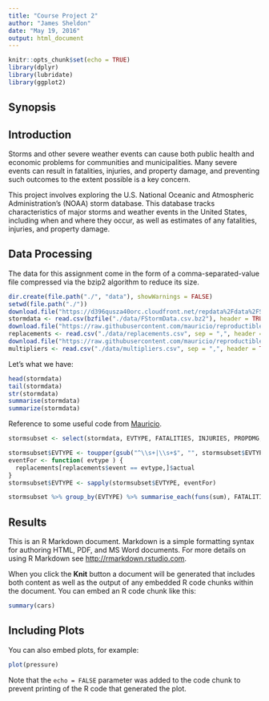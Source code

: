 ```yaml
---
title: "Course Project 2"
author: "James Sheldon"
date: "May 19, 2016"
output: html_document
---
```


```r
knitr::opts_chunk$set(echo = TRUE)
library(dplyr)
library(lubridate)
library(ggplot2)
```

## Synopsis

## Introduction

Storms and other severe weather events can cause both public health and economic problems for communities and municipalities. Many severe events can result in fatalities, injuries, and property damage, and preventing such outcomes to the extent possible is a key concern.

This project involves exploring the U.S. National Oceanic and Atmospheric Administration's (NOAA) storm database. This database tracks characteristics of major storms and weather events in the United States, including when and where they occur, as well as estimates of any fatalities, injuries, and property damage.

## Data Processing

The data for this assignment come in the form of a comma-separated-value file compressed via the bzip2 algorithm to reduce its size.

```r

dir.create(file.path("./", "data"), showWarnings = FALSE)
setwd(file.path("./"))
download.file("https://d396qusza40orc.cloudfront.net/repdata%2Fdata%2FStormData.csv.bz2", "./data/FStormData.csv.bz2")
stormdata <- read.csv(bzfile("./data/FStormData.csv.bz2"), header = TRUE, sep = ",", na.strings = "NA", stringsAsFactors = FALSE)
download.file("https://raw.githubusercontent.com/mauricio/reproductible-research-assignment-2/master/replacements.csv", "./data/replacements.csv")
replacements <- read.csv("./data/replacements.csv", sep = ",", header = TRUE, stringsAsFactors = FALSE)
download.file("https://raw.githubusercontent.com/mauricio/reproductible-research-assignment-2/master/multipliers.csv", "./data/multipliers.csv")
multipliers <- read.csv("./data/multipliers.csv", sep = ",", header = TRUE, stringsAsFactors = FALSE)
```

Let's what we have:

```r
head(stormdata)
tail(stormdata)
str(stormdata)
summarise(stormdata)
summarize(stormdata)

```

Reference to some useful code from [Mauricio](http://mauricio.github.io/2014/12/23/getting-and-clearning-data.html).
```r
stormsubset <- select(stormdata, EVTYPE, FATALITIES, INJURIES, PROPDMG, PROPDMGEXP, CROPDMG, CROPDMGEXP)

stormsubset$EVTYPE <- toupper(gsub("^\\s+|\\s+$", "", stormsubset$EVTYPE))
eventFor <- function( evtype ) {
  replacements[replacements$event == evtype,]$actual
}
stormsubset$EVTYPE <- sapply(stormsubset$EVTYPE, eventFor)

stormsubset %>% group_by(EVTYPE) %>% summarise_each(funs(sum), FATALITIES, INJURIES, PROPDMG)
```

## Results

This is an R Markdown document. Markdown is a simple formatting syntax for authoring HTML, PDF, and MS Word documents. For more details on using R Markdown see <http://rmarkdown.rstudio.com>.

When you click the **Knit** button a document will be generated that includes both content as well as the output of any embedded R code chunks within the document. You can embed an R code chunk like this:

```r
summary(cars)
```

## Including Plots

You can also embed plots, for example:

```r
plot(pressure)
```

Note that the `echo = FALSE` parameter was added to the code chunk to prevent printing of the R code that generated the plot.
